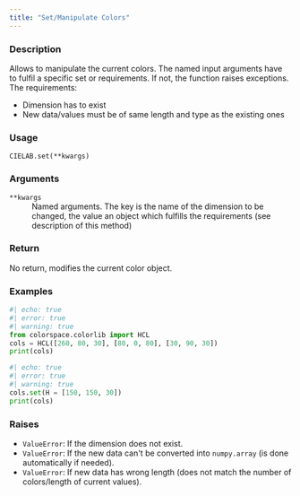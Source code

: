 ```yaml
---
title: "Set/Manipulate Colors"
---
```


### Description

Allows to manipulate the current colors. The named input arguments
have to fulfil a specific set or requirements. If not, the function
raises exceptions. The requirements:

* Dimension has to exist
* New data/values must be of same length and type as the existing ones

### Usage

<pre><code class='language-python'>CIELAB.set(**kwargs)</code></pre>

### Arguments

<dl class="pyp-list param-list">
  <dt style = "white-space: nowrap; font-family: monospace; vertical-align: top">
   <code id="colorspace.colorlib.CIELAB.set:**kwargs">**kwargs</code>
  </dt>
 <dd>Named arguments. The key is the name of the dimension to
be changed, the value an object which fulfills the requirements
(see description of this method)</dd>
</dl>

### Return

No return, modifies the current color object.

### Examples

```python
#| echo: true
#| error: true
#| warning: true
from colorspace.colorlib import HCL
cols = HCL([260, 80, 30], [80, 0, 80], [30, 90, 30])
print(cols)
```

```python
#| echo: true
#| error: true
#| warning: true
cols.set(H = [150, 150, 30])
print(cols)
```




### Raises

<ul class="python-raises">
<li><code class="text-warning">ValueError</code>: If the dimension does not exist.
<li><code class="text-warning">ValueError</code>: If the new data can&#x27;t be converted into
`numpy.array` (is done automatically if needed).
<li><code class="text-warning">ValueError</code>: If new data has wrong length (does not match the
number of colors/length of current values).
</ul>

